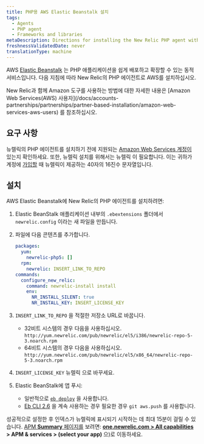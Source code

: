 ```yaml
---
title: PHP용 AWS Elastic Beanstalk 설치
tags:
  - Agents
  - PHP agent
  - Frameworks and libraries
metaDescription: Directions for installing the New Relic PHP agent with Elastic Beanstalk.
freshnessValidatedDate: never
translationType: machine
---
```


AWS [Elastic Beanstalk](https://aws.amazon.com/elasticbeanstalk) 는 PHP 애플리케이션을 쉽게 배포하고 확장할 수 있는 동적 서비스입니다. 다음 지침에 따라 New Relic의 PHP 에이전트로 AWS를 설치하십시오.

<Callout variant="tip">
  New Relic과 함께 Amazon 도구를 사용하는 방법에 대한 자세한 내용은 [Amazon Web Services(AWS) 사용자](/docs/accounts-partnerships/partnerships/partner-based-installation/amazon-web-services-aws-users) 를 참조하십시오.
</Callout>

## 요구 사항

뉴렐릭의 PHP 에이전트를 설치하기 전에 지원되는 [Amazon Web Services 계정이](http://aws.amazon.com/elasticbeanstalk/ "링크가 새 창에서 열립니다.") 있는지 확인하세요. 또한, 뉴렐릭 설치를 위해서는 뉴렐릭 <InlinePopover type="licenseKey"/>이 필요합니다. 이는 귀하가 계정에 [가입할](http://newrelic.com/signup "링크가 새 창에서 열립니다.") 때 뉴렐릭이 제공하는 40자의 16진수 문자열입니다.

## 설치

AWS Elastic Beanstalk에 New Relic의 PHP 에이전트를 설치하려면:

1. Elastic BeanStalk 애플리케이션 내부의 `.ebextensions` 폴더에서 `newrelic.config` 이라는 새 파일을 만듭니다.

2. 파일에 다음 콘텐츠를 추가합니다.

   ```yml
   packages:
     yum:
       newrelic-php5: []
     rpm:
       newrelic: INSERT_LINK_TO_REPO
   commands:
     configure_new_relic:
       command: newrelic-install install
       env:
         NR_INSTALL_SILENT: true
         NR_INSTALL_KEY: INSERT_LICENSE_KEY
   ```

3. `INSERT_LINK_TO_REPO` 을 적절한 저장소 URL로 바꿉니다.

   * 32비트 시스템의 경우 다음을 사용하십시오. `http://yum.newrelic.com/pub/newrelic/el5/i386/newrelic-repo-5-3.noarch.rpm`
   * 64비트 시스템의 경우 다음을 사용하십시오. `http://yum.newrelic.com/pub/newrelic/el5/x86_64/newrelic-repo-5-3.noarch.rpm`

4. `INSERT_LICENSE_KEY` 뉴렐릭 <InlinePopover type="licenseKey"/>으로 바꾸세요.

5. Elastic BeanStalk에 앱 푸시:

   * 일반적으로 [`eb deploy`](http://docs.aws.amazon.com/elasticbeanstalk/latest/dg/eb3-deploy.html) 을 사용합니다.
   * [Eb CLI 2.6](http://docs.aws.amazon.com/elasticbeanstalk/latest/dg/eb-cli.html) 을 계속 사용하는 경우 필요한 경우 `git aws.push` 를 사용합니다.

성공적으로 설정한 후 인덱스가 뉴렐릭에 표시되기 시작하는 데 최대 15분이 걸릴 수 있습니다. [APM <DNT>**Summary**</DNT> 페이지를](/docs/apm/applications-menu/monitoring/applications-overview-dashboard) 보려면: <DNT>**[one.newrelic.com > All capabilities](https://one.newrelic.com/all-capabilities) > APM & services > (select your app)**</DNT> 으)로 이동하세요.
